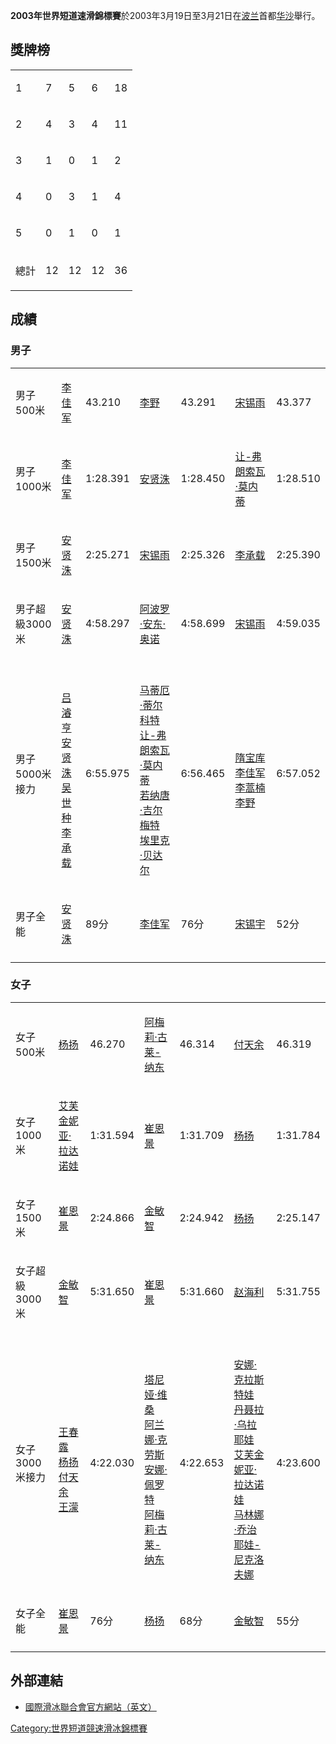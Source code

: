 '''2003年世界短道速滑錦標賽'''於2003年3月19日至3月21日在[[波兰|波兰]]首都[[华沙|华沙]]舉行。

== 獎牌榜 ==
{| {{RankedMedalTable|class=wikitable}}
|-
| 1 ||align=left|{{KOR}} || 7 || 5 || 6 || 18
|-
| 2 ||align=left|{{CHN}} || 4 || 3 || 4 || 11
|-
| 3 ||align=left|{{BUL}} || 1 || 0 || 1 || 2
|-
| 4 ||align=left|{{CAN}} || 0 || 3 || 1 || 4
|-
| 5 ||align=left|{{USA}} || 0 || 1 || 0 || 1
|-
!colspan="2"| 總計 || 12 || 12 || 12 || 36
|}

== 成績 ==
=== 男子 ===
{| {{MedalistTable|type=項目|columns=2|style=font-size:small;}}
|-
|男子500米
|{{flagicon|CHN}} [[李佳军|李佳军]]|| 43.210
|{{flagicon|CHN}} [[李野|李野]]|| 43.291
|{{flagicon|KOR}} [[宋锡雨|宋锡雨]]|| 43.377
|-
|男子1000米
|{{flagicon|CHN}} [[李佳军|李佳军]]|| 1:28.391
|{{flagicon|KOR}} [[安贤洙|安贤洙]]|| 1:28.450
|{{flagicon|CAN}} [[让-弗朗索瓦·莫内蒂|让-弗朗索瓦·莫内蒂]]|| 1:28.510 
|-
|男子1500米
|{{flagicon|KOR}} [[安贤洙|安贤洙]]|| 2:25.271
|{{flagicon|KOR}} [[宋锡雨|宋锡雨]]|| 2:25.326
|{{flagicon|KOR}} [[李承载|李承载]]|| 2:25.390
|-
|男子超級3000米
|{{flagicon|KOR}} [[安贤洙|安贤洙]]|| 4:58.297 
|{{flagicon|USA}} [[阿波罗·安东·奥诺|阿波罗·安东·奥诺]]|| 4:58.699
|{{flagicon|KOR}} [[宋锡雨|宋锡雨]]|| 4:59.035
|-
|男子5000米接力
|{{KOR}}<br/>[[吕濬亨|吕濬亨]]<br/>[[安贤洙|安贤洙]]<br/>[[吴世种|吴世种]]<br/>[[李承载|李承载]] || 6:55.975
|{{CAN}}<br/>[[马蒂厄·蒂尔科特|马蒂厄·蒂尔科特]]<br/>[[让-弗朗索瓦·莫内蒂|让-弗朗索瓦·莫内蒂]]<br/>[[若纳唐·吉尔梅特|若纳唐·吉尔梅特]]<br/>[[埃里克·贝达尔|埃里克·贝达尔]] || 6:56.465
|{{CHN}}<br/>[[隋宝库|隋宝库]]<br/>[[李佳军|李佳军]]<br/>[[李蒿楠|李蒿楠]]<br/>[[李野|李野]] || 6:57.052
|-
|男子全能
|{{flagicon|KOR}} [[安贤洙|安贤洙]]|| 89分
|{{flagicon|CHN}} [[李佳军|李佳军]]|| 76分
|{{flagicon|KOR}} [[宋锡宇|宋锡宇]]|| 52分
|-
|}

=== 女子 ===
{| {{MedalistTable|type=項目|columns=2|style=font-size:small;}}
|-
|女子500米
|{{flagicon|CHN}} [[杨扬|杨扬]]|| 46.270
|{{flagicon|CAN}} [[阿梅莉·古莱-纳东|阿梅莉·古莱-纳东]]|| 46.314
|{{flagicon|CHN}} [[付天余|付天余]]|| 46.319
|-
|女子1000米
|{{flagicon|BUL}} [[艾芙金妮亚·拉达诺娃|艾芙金妮亚·拉达诺娃]]|| 1:31.594
|{{flagicon|KOR}} [[崔恩景|崔恩景]]|| 1:31.709
|{{flagicon|CHN}} [[杨扬|杨扬]]|| 1:31.784  
|-
|女子1500米
|{{flagicon|KOR}} [[崔恩景|崔恩景]]|| 2:24.866
|{{flagicon|KOR}} [[金敏智|金敏智]]|| 2:24.942
|{{flagicon|CHN}} [[杨扬|杨扬]]|| 2:25.147
|-
|女子超級3000米
|{{flagicon|KOR}} [[金敏智|金敏智]]|| 5:31.650
|{{flagicon|KOR}} [[崔恩景|崔恩景]]|| 5:31.660
|{{flagicon|KOR}} [[赵海利|赵海利]]|| 5:31.755
|-
|女子3000米接力
|{{CHN}}<br/>[[王春露|王春露]]<br/>[[杨扬|杨扬]]<br/>[[付天余|付天余]]<br/>[[王濛_(运动员)|王濛]]|| 4:22.030
|{{CAN}}<br/>[[塔尼娅·维桑|塔尼娅·维桑]]<br/>[[阿兰娜·克劳斯|阿兰娜·克劳斯]]<br/>[[安娜·佩罗特|安娜·佩罗特]]<br/>[[阿梅莉·古莱-纳东|阿梅莉·古莱-纳东]] || 4:22.653
|{{BUL}}<br/>[[安娜·克拉斯特娃|安娜·克拉斯特娃]]<br/>[[丹聂拉·乌拉耶娃|丹聂拉·乌拉耶娃]]<br/>[[艾芙金妮亚·拉达诺娃|艾芙金妮亚·拉达诺娃]]<br/>[[马林娜·乔治耶娃-尼克洛夫娜|马林娜·乔治耶娃-尼克洛夫娜]] || 4:23.600
|-
|女子全能
|{{flagicon|KOR}} [[崔恩景|崔恩景]]|| 76分
|{{flagicon|CHN}} [[杨扬|杨扬]]|| 68分
|{{flagicon|KOR}} [[金敏智|金敏智]]|| 55分
|-
|}

== 外部連結 ==
*[http://www.isu.org 國際滑冰聯合會官方網站（英文）]{{Wayback|url=http://www.isu.org/ |date=19980110123045 }}

{{Footer World Short Track Speed Skating Championships}}

[[Category:世界短道競速滑冰錦標賽|Category:世界短道競速滑冰錦標賽]]

{{DEFAULTSORT:2003 World Short Track Speed Skating Championships}}